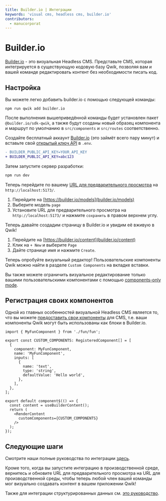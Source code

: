 ```yaml
---
title: Builder.io | Интеграции
keywords: 'visual cms, headless cms, builder.io'
contributors:
  - manucorporat
---
```


# Builder.io

[Builder.io](https://builder.io/) - это визуальная Headless CMS. Представьте CMS, которая интегрируется в существующую кодовую базу Qwik, позволяя вам и вашей команде редактировать контент без необходимости писать код.

## Настройка

Вы можете легко добавить builder.io с помощью следующей команды:

```shell
npm run qwik add builder.io
```

После выполнения вышеприведённой команды будет установлен пакет `@builder.io/sdk-qwik`, а также будут созданы новый образец компонента и маршрут по умолчанию в `src/components` и `src/routes` соответственно.

Создайте бесплатный аккаунт [Builder.io](https://builder.io/signup) (это займёт всего пару минут) и вставьте свой [открытый ключ API](https://www.builder.io/c/docs/using-your-api-key) в `.env`.

```diff
- BUILDER_PUBLIC_API_KEY=YOUR_API_KEY
+ BUILDER_PUBLIC_API_KEY=abc123
```

Затем запустите сервер разработки:

```bash
npm run dev
```

Теперь перейдите по вашему [URL для предварительного просмотра](https://www.builder.io/c/docs/guides/preview-url) на `http://localhost:5173/`.

1. Перейдите на [https://builder.io/models](builder.io/models)
2. Выберите модель `page`
3. Установите URL для предварительного просмотра на `http://localhost:5173/` и нажмите `сохранить` в правом верхнем углу.

Теперь давайте создадим страницу в Builder.io и увидим её вживую в Qwik!

1. Перейдите на [https://builder.io/content](builder.io/content)
2. Клик на `+ New` и выберите `Page`
3. Дайте странице имя и нажмите `Create`.

Теперь опробуйте визуальный редактор! Пользовательские компоненты Qwik можно найти в разделе `Custom Components` на вкладке вставки.

Вы также можете ограничить визуальное редактирование только вашими пользовательскими компонентами с помощью [components-only mode](https://www.builder.io/c/docs/guides/components-only-mode).

## Регистрация своих компонентов

Одной из главных особенностей визуальной Headless CMS является то, что вы можете [предоставить свои компоненты](https://www.builder.io/c/docs/custom-components-setup) для CMS, т.е. ваши компоненты Qwik могут быть использованы как блоки в Builder.io.

```tsx
import { MyFunComponent } from './fun/fun';

export const CUSTOM_COMPONENTS: RegisteredComponent[] = [
  {
    component: MyFunComponent,
    name: 'MyFunComponent',
    inputs: [
      {
        name: 'text',
        type: 'string',
        defaultValue: 'Hello world',
      },
    ],
  },
];

export default component$(() => {
  const content = useBuilderContent();
  return (
    <RenderContent
      customComponents={CUSTOM_COMPONENTS}
    />
  );
});
```

## Следующие шаги

Смотрите наши полные руководства по интеграции [здесь](https://www.builder.io/c/docs/developers).

Кроме того, когда вы запустите интеграцию в производственной среде, вернитесь и обновите URL для предварительного просмотра на URL для производственной среды, чтобы теперь любой член вашей команды мог визуально создавать контент в вашем приложении Qwik!

Также для интеграции структурированных данных см. [это руководство](https://www.builder.io/c/docs/integrate-cms-data).
